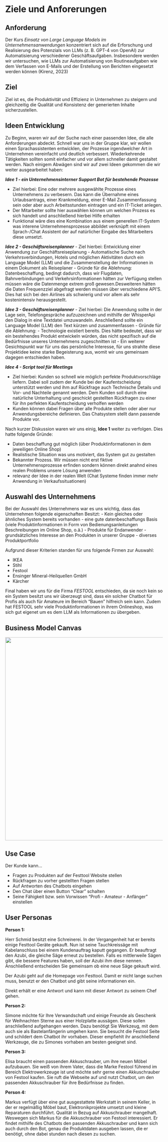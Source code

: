 # Ziele und Anforerungen

## Anforderung

Der Kurs *Einsatz von Large Language Models im Unternehmensanwendungen* konzentriert sich auf die Erforschung und Realisierung des Potenzials von LLMs (z. B. GPT-4 von OpenAI) zur Automatisierung verschiedener Geschäftsaufgaben. Insbesondere werden wir untersuchen, wie LLMs zur Automatisierung von Routineaufgaben wie dem Verfassen von E-Mails und der Erstellung von Berichten eingesetzt werden können (Kirenz, 2023)

## Ziel

Ziel ist es, die Produktivität und Effizienz in Unternehmen zu steigern und gleichzeitig die Qualität und Konsistenz der generierten Inhalte sicherzustellen. 

## Ideen Entwicklung

Zu Beginn, waren wir auf der Suche nach einer passenden Idee, die alle Anforderungen abdeckt. Schnell war uns in der Gruppe klar, wir wollen einen Sprachassistenten entwicklen, der Prozesse irgendwelcher Art in Unternehmen vereinfacht und deutlich verbessert. Wiederkehrende Tätigkeiten sollten somit einfacher und vor allem schneller damit gestaltet werden.
Nach einigem Abwägen sind wir auf zwei Ideen gekommen die wir weiter ausgearbeitet haben:

***Idee 1 - ein Unternehmensinterner Support Bot für bestehende Prozesse***

- Ziel hierbei: Eine oder mehrere ausgewählte Prozesse eines Unternehmens zu verbesern. Das kann die Übernahme eines Urlaubsantrags, einer Krankmeldung, einer E-Mail Zusammenfassung sein oder aber auch Arbeitsstunden eintragen und ein IT-Ticket anlegen. 
- Der Mitarbeiter sollte hier auswählen können um welchen Prozess es sich handelt und anschließend hierbei Hilfe erhalten
- Funktional wäre dies eine Kombination aus einem generellen IT-System was interene Unternehmensprozesse abbildet verknüpft mit einem Sprach-/Chat Assistent der auf natürlicher Eingabe des Mitarbeiters diese umsetzt.

***Idee 2 - Geschäftsreisenplanner***
- Ziel hierbei: Entwicklung einer Anwendung zur Geschäftsreiseplanung
- Automatische Suche nach Verkehrsverbindungen, Hotels und möglichen Aktivitäten durch ein Language Model (LLM) und die Zusammenstellung der Informationen in einem Dokument als Reiseplaner
- Gründe für die Ablehnung: Datenbeschaffung, bedingt dadurch, dass wir Flugdaten, Bahnverbindungen und Verkehrsinformationen hätten zur Verfügung stellen müssen wäre die Datenmenge extrem groß gewesen.Desweiteren hätten   die Daten Frequenzziel  abgefragt werden müssen über verschiedene API’S. Dies hat sich bei den Airlines als schwierig und vor allem als sehr kostenintensiv herausgestellt. 

***Idee 3 - Geschäftsreisenplanner***
- Ziel hierbei: Die Anwendung sollte in der Lage sein, Telefongespräche aufzuzeichnen und mithilfe der WhisperApi den Dialog in eine Textdatei umzuwandeln. Anschließend sollte ein Language Model (LLM) den Text kürzen und zusammenfassen
- Gründe für  die Ablehnung: - Technologie existiert bereits. Dies hätte bedeutet, dass wir ein bestehendes Produkt entwickeln würden, das nicht spezifisch auf die Bedürfnisse unseres Unternehmens zugeschnitten ist
- Ein weiterer Gesichtspunkt war für uns das persönliche Interesse, für uns strahlte diese Projektidee keine starke Begeisterung aus, womit wir uns gemeinsam dagegen entschieden haben. 

***Idee 4 - Script tool für Meetings ***

- Ziel hierbei: Kunden so schnell wie möglich perfekte Produktvorschläge liefern. Dabei soll zudem der Kunde bei der Kaufentscheidung unterstützt werden und ihm auf Rückfrage auch Technische Details und Vor- und Nachteile genannt werden. Dem Kunden soll durch eine natürliche Unterhaltung und geschickt gestellten Rückfragen zu einer für ihn perfekten Kaufentscheidung verholfen werden
- Kunden können dabei Fragen über alle Produkte stellen oder aber nur Anwendungsbereiche definieren. Das Chatsystem stellt dann passende Produkte vor.


Nach kurzer Diskussion waren wir uns einig, **Idee 1** weiter zu verfolgen. Dies hatte folgende Gründe:

- Daten beschaffung gut möglich (über Produktinformationen in dem jeweiligen Online Shop)
- Realistische Situation was uns motiviert, das System gut zu gestalten
- Bekannter Prozess. Wir müssen nicht erst fiktive Unternehmensprozesse erfinden sondern können direkt anahnd eines realen Problems unsere Lösung anwenden
- relevanz der Idee in der realen Welt (Chat Systeme finden immer mehr Anwendung in Verkaufssituationen)

## Auswahl des Unternehmens

Bei der Auswahl des Unternehmens war es uns wichtig, dass das Unternehmen folgende eigenschaften Besitzt:
- Kein gleiches oder ähnliches System bereits vorhanden
- eine gute datenbeschaffungs Basis (viele Produktinformationen in Form von Bedienungsanleitungen Beschreibungen im Online Shop, o.ä.)
- Produkte für Endanwender
- grundsätzliches Interesse an den Produkten in unserer Gruppe
- diverses Produktportfolio

Aufgrund dieser Kriterien standen für uns folgende Firmen zur Auswahl:

- IKEA
- Stihl
- Festool
- Ensinger Mineral-Heilquellen GmbH
- Kärcher 

Final haben wir uns für die Firma *FESTOOL* entschieden, da sie noch kein so ein System besitzt uns wir überzeugt sind, dass ein solcher Chatbot für Profis als auch für Amateure im Bereich "Bauen" hilfreich sein kann. Zudem hat FESTOOL sehr viele Produktinformationen in ihrem Onlineshop, was sich gut eigenet um es dem LLM als Informationen zu übergeben.

## Business Model Canvas

<img src="images/Business_Model_Canvas.png" width="650">


## Use Case

Der Kunde kann...

- Fragen zu Produkten auf der Festtool Website stellen
- Rückfragen zu vorher gestellten Fragen stellen
- Auf Antworten des Chatbots eingehen
- Den Chat über einen Button “Clear” schalten
- Seine Fähigkeit bzw. sein Vorwissen "Profi - Amateur - Anfänger" einstellen



## User Personas

**Person 1:**

Herr Schmid besitzt eine Schreinerei. In der Vergangenheit hat er bereits einige Festtool Geräte gekauft. Nun ist seine Tauchkreissäge mit Kabelanschluss bei einem Kundenauftrag kaputt gegangen. Er beauftragt den Azubi, die gleiche Säge erneut zu bestellen. Falls es mittlerweile Sägen gibt, die bessere Features haben, soll der Azubi ihm diese nennen. Anschließend entscheiden Sie gemeinsam ob eine neue Säge gekauft wird.

Der Azubi geht auf die Homepage von Festtool. Damit er nicht lange suchen muss, benutzt er den Chatbot und gibt seine informationen ein.

Direkt erhält er eine Antwort und kann mit dieser Antwort zu seinem Chef gehen.

**Person 2:**

Simone möchte für Ihre Verwandschaft und einige Freunde als Geschenk für Weihnachten Sterne aus einer Holzplatte aussägen. Diese sollen anschließend aufgehangen werden. Dazu benötigt Sie Werkzeug, mit dem auch sie als Bastelanfängerin umgehen kann. Sie besucht die Festool Seite und schildert dem Chatbot ihr vorhaben. Dieser empfiehlt ihr anschließend Werkzeuge, die zu Simones vorhaben am besten geeignet sind. 

**Person 3:**

Elisa braucht einen passenden Akkuschrauber, um ihre neuen Möbel aufzubauen. Sie weiß von ihrem Vater, dass die Marke Festool führend im Bereich Elektrowerkzeuge ist und möchte sehr gerne einen Akkuschrauber von Festool kaufen. Sie ruft die Webseite auf und nutzt Chatbot, um den passenden Akkuschrauber für ihre Bedürfnisse zu finden.

**Person 4:**

Markus verfügt über eine gut ausgestattete Werkstatt in seinem Keller, in der er regelmäßig Möbel baut, Elektronikprojekte umsetzt und kleine Reparaturen durchführt. Qualität in Bezug auf Akkuschrauber mangelhaft. Weswegen sich Markus für die Akkuschrauber von Festool interessiert. Er findet mithilfe des Chatbots den passenden Akkuschrauber und kann sich auch durch den Bot, genau die Produktdaten ausgeben lassen, die er benötigt, ohne dabei stunden nach diesen zu suchen.


